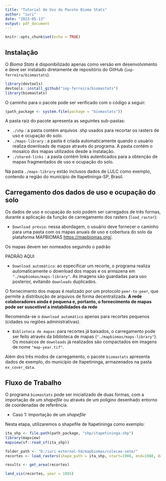 ---
title: "Tutorial de Uso do Pacote Bioma Stats"
author: "iuri"
date: "2023-05-13"
output: pdf_document
---

```{r setup, include=FALSE}
knitr::opts_chunk$set(echo = TRUE)
```

## Instalação

O _Bioma Stats_ é disponibilizado apenas como versão em desenvolvimento e deve ser instalado diretamente de repositório do GitHub (`iep-ferreira/biomastats`).    

```{r}
library(devtools)
devtools::install_github("iep-ferreira/biomastats")
library(biomastats)
```

O caminho para o pacote pode ser verificado com o código a seguir: 

```{r results=FALSE}
(path_package <- system.file(package = "biomastats"))
```

A pasta raiz do pacote apresenta as seguintes sub-pastas: 

  + `./shp` : a pasta contém arquivos .shp usados para recortar os rasters de uso e ocupação do solo. 
  + `./maps-library` : a pasta é criada automaticamente quando o usuário realiza downloads de mapas através do programa. A pasta contém o mosaico dos mapas utilizados desde a instalação. 
  + `./shared-links` : a pasta contém links autenticados para a obtenção de mapas fragmentados de uso e ocupação do solo. 
  
Na pasta `./maps-library` estão inclusos dados de LULC como exemplo, contendo a região do município de Itapetininga-SP, Brasil.   
  
## Carregamento dos dados de uso e ocupação do solo

Os dados de uso e ocupação do solo podem ser carregados de três formas, durante a aplicação da função de carregamento dos rasters (`load_raster`): 

  + `Download prévio`: nessa abordagem, o usuário deve fornecer o caminho para uma pasta com os mapas anuais de uso e cobertura do solo da plataforma MAPBIOMAS <https://mapbiomas.org/>. 

 Os mapas devem ser nomeados seguindo o padrão 
 
 PADRÃO AQUI
 
  + `Download automático`: ao especificar um recorte, o programa realiza automaticamente o download dos mapas e os armazena em `"./mapbiomas/maps-library"`. As imagens são guardadas para uso posterior, evitando `downloads` duplicados. 
  
  O fornecimento dos mapas é realizado por um protocolo `peer-to-peer`, que permite a distribuição de arquivos de forma decentralizada. **A rede colaboradores ainda é pequena e, portanto, o fornecimento de mapas pode ser suscetível a instabilidades da rede**  

Recomenda-se o `download automático` apenas para recortes pequenos (cidades ou regiões administrativas).  

  + `Biblioteca de mapas`: para recortes já baixados, o carregamento pode ser feito através da biblioteca de mapas (`"./mapbiomas/maps-library"`). Os mosaicos de `downloads` já realizados são compactados em imagens de nome `"map-year.tif"`. 
  
Além dos três modos de carregamento, o pacote `biomastats` apresenta dados de exemplo, do município de Itapetininga, armazenados na pasta `ex_cover_data`. 


## Fluxo de Trabalho

O programa `biomastats` pode ser inicializado de duas formas, com a importação de um _shapefile_ ou através de um polígino desenhado entorno de coordenadas de referência. 

  + Caso 1: Importação de um _shapefile_

Nesta etapa, utilizaremos o shapefile de Itapetininga como exemplo: 


```{r}
ita_shp <- file.path(path_package, "shp/itapetininga.shp")
library(mapview)
mapview(sf::read_sf(ita_shp))
```

```{r}
folder_path <- "D:/iuri-external-hd/mapbiomas/colecao-sete/"
recortes <- load_rasters(shape_path = ita_shp, start=1986, end=1988, data_from = "folder", folder_path = folder_path)
```


```{r}
results <- get_area(recortes)
```

```{r}
land_vis(recortes, year = 1985)
```



<!-- # Carregamento via download -->

<!-- ## Mosaico - inspeção -->

<!-- ```{r} -->
<!-- index_fragments <- readRDS(file.path(caminho_pacote, "data/mosaic.rds")) -->
<!-- index_fragments[[1985]] -->
<!-- ``` -->

<!-- ## criando e visualizando o recorte -->

<!-- ```{r} -->
<!-- bf <- make_polygon(lat = -23.62, lon = -48.55, size = 4, shape = "square") -->
<!-- library(mapview) -->
<!-- mapview(bf$polygon) -->
<!-- ``` -->

<!-- ## Fragmentos necessários -->

<!-- ```{r} -->
<!-- shape_path <- file.path(caminho_pacote, "./shp/itapetininga.shp") -->
<!-- compare_shapefiles(shape_path = shape_path) -->
<!-- ``` -->

<!-- ## Download dos fragmentos necessários -->

<!-- ```{r} -->
<!-- path_shp <- file.path(caminho_pacote, "shp/itapetininga.shp") -->
<!-- compare_shapefiles(shape_path = path_shp) -->
<!-- recortes <- load_rasters(shape_path = path_shp, start=1986, end=1988, data_from = "download") -->
<!-- ``` -->

<!-- ## Mosaico - inspeção -->

<!-- ```{r} -->
<!-- index_fragments <- readRDS(file.path(caminho_pacote, "data/mosaic.rds")) -->
<!-- index_fragments[[1985]] -->
<!-- ``` -->

<!-- # Calculando areas -->

<!-- ```{r} -->
<!-- results <- get_area(recortes) -->
<!-- results$aggregate_data -->
<!-- results$Years -->
<!-- results$`Occupied area` -->
<!-- results$time_series -->
<!-- ``` -->

<!-- # Visualização do uso e ocupação -->

<!-- ```{r} -->
<!-- land_vis(recortes, year = 1986) -->
<!-- ``` -->

<!-- # Distribuição do uso e ocupação -->

<!-- ```{r} -->
<!-- land_dist(results, year = 1985, type = "pie") -->
<!-- ``` -->

<!-- ```{r} -->
<!-- land_dist(results, year = 1985, type = "barplot") -->
<!-- ``` -->






<!-- # carregando rasters -->

<!-- ```{r} -->
<!-- #path_to_rasters <- "D:/iuri-external-hd/mapbiomas/colecao-sete" -->
<!-- #list.files(path_to_rasters) -->
<!-- recortes <- load_rasters(shape_path = path_to_shape, start=1985, end=2021, data_from = "download", folder_path =  path_to_rasters) -->
<!-- ``` -->

<!-- # Calculando areas -->

<!-- ```{r} -->
<!-- results <- get_area(recortes) -->
<!-- results$aggregate_data -->
<!-- results$Years -->
<!-- results$`Occupied area` -->
<!-- results$time_series -->
<!-- ``` -->

<!-- # Visualização do uso e ocupação -->

<!-- ```{r} -->
<!-- land_vis(recortes, year = 2020) -->
<!-- ``` -->

<!-- # Distribuição do uso e ocupação -->

<!-- ```{r} -->
<!-- land_dist(results, year = 1985, type = "pie") -->
<!-- ``` -->

<!-- ```{r} -->
<!-- land_dist(results, year = 1985, type = "barplot") -->
<!-- ``` -->










